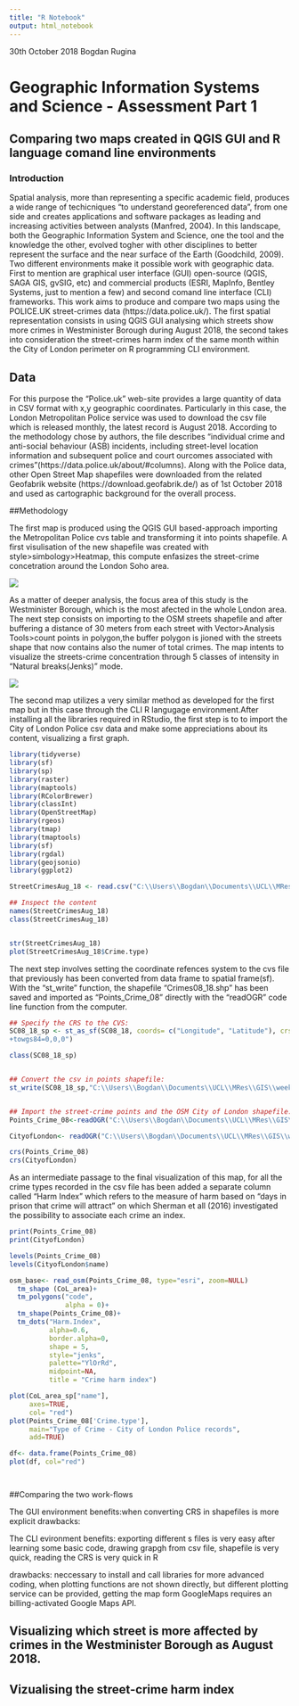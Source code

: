 ```yaml
---
title: "R Notebook"
output: html_notebook
---
```



30th October 2018   Bogdan Rugina

# Geographic Information Systems and Science - Assessment Part 1


## Comparing two maps created in QGIS GUI and R language comand line environments



### Introduction

Spatial analysis, more than representing a specific academic field, produces a wide range of techicniques "to understand georeferenced data", from one side and creates applications and software packages as leading and increasing activities between analysts (Manfred, 2004). In this landscape, both the Geographic Information System and Science, one the tool and the knowledge the other, evolved togher with other disciplines to better represent the surface and the near surface of the Earth (Goodchild, 2009).  
Two different environments make it possible work with geographic data. First to mention are graphical user interface (GUI) open-source (QGIS, SAGA GIS, gvSIG, etc) and commercial products (ESRI, MapInfo, Bentley Systems, just to mention a few) and second comand line interface (CLI) frameworks. 
This work aims to produce and compare two maps using the POLICE.UK street-crimes data (https://data.police.uk/). The first spatial representation consists in using QGIS GUI analysing which streets show more crimes in Westminister Borough during August 2018, the second takes into consideration the street-crimes harm index of the same month within the City of London perimeter on R programming CLI environment. 


## Data

For this purpose the “Police.uk” web-site provides a large quantity of data in CSV format with x,y geographic coordinates. Particularly in this case, the London Metropolitan Police service was used to download the csv file which is released monthly, the latest record is August 2018. According to the methodology chose by authors, the file describes “individual crime and anti-social behaviour (ASB) incidents, including street-level location information and subsequent police and court ourcomes associated with crimes”(https://data.police.uk/about/#columns). Along with the Police data, other Open Street Map shapefiles were downloaded from the related Geofabrik website (https://download.geofabrik.de/) as of 1st October 2018 and used as cartographic background for the overall process.


##Methodology

The first map is produced using the QGIS GUI based-approach importing the Metropolitan Police cvs table and transforming it into points shapefile. A first visulisation of the new shapefile was created with style>simbology>Heatmap, this compute enfasizes the street-crime concetration around the London Soho area. 


![](\\Users\\Bogdan\\Documents\\UCL\\MRes\\GIS\\week4\\AssessmentPart1\\DataInput\\data crime London\\London_BoroughsOverall2.PNG)


As a matter of deeper analysis, the focus area of this study is the Westminister Borough, which is the most afected in the whole London area. 
The next step consists on importing to the OSM streets shapefile and after buffering a distance of 30 meters from each street with Vector>Analysis Tools>count points in polygon,the buffer polygon is jioned with the streets shape that now contains also the numer of total crimes.
The map intents to visualize the streets-crime concentration through 5 classes of intensity in "Natural breaks(Jenks)" mode.


![](\\Users\\Bogdan\\Documents\\UCL\\MRes\\GIS\\week4\\AssessmentPart1\\DataInput\\data crime London\\Westminister_str_crim_int.PNG)



The second map utilizes a very similar method as developed for the first map but in this case through the CLI R langugage environment.After installing all the libraries required in RStudio, the first step is to to import the City of London Police csv data and make some appreciations about its content, visualizing a first graph.

```r
library(tidyverse)
library(sf)
library(sp)
library(raster)
library(maptools)
library(RColorBrewer)
library(classInt)
library(OpenStreetMap)
library(rgeos)
library(tmap)
library(tmaptools)
library(sf)
library(rgdal)
library(geojsonio)
library(ggplot2)

StreetCrimesAug_18 <- read.csv("C:\\Users\\Bogdan\\Documents\\UCL\\MRes\\GIS\\week4\\AssessmentPart1\\DataInput\\data crime London\\278f379b19290400f4123e740fc18bae2bc00ae4\\2018-08\\2018-08-city-of-london-street.csv", header=TRUE, sep = ",")

## Inspect the content
names(StreetCrimesAug_18)
class(StreetCrimesAug_18)


str(StreetCrimesAug_18)
plot(StreetCrimesAug_18$Crime.type)
```


The next step involves setting the coordinate refences system to the cvs file that previously has been converted from data frame to spatial frame(sf). With the "st_write" function, the shapefile "Crimes08_18.shp" has been saved and imported as "Points_Crime_08" directly with the "readOGR" code line function from the computer. 

```r
## Specify the CRS to the CVS:
SC08_18_sp <- st_as_sf(SC08_18, coords= c("Longitude", "Latitude"), crs= "+proj=longlat +datum=WGS84 +no_defs +ellps=WGS84
+towgs84=0,0,0")

class(SC08_18_sp)


## Convert the csv in points shapefile:
st_write(SC08_18_sp,"C:\\Users\\Bogdan\\Documents\\UCL\\MRes\\GIS\\week4\\AssessmentPart1\\DataOutput\\Crimes08_18.shp", driver="ESRI shapefile")


## Import the street-crime points and the OSM City of London shapefile::
Points_Crime_08<-readOGR("C:\\Users\\Bogdan\\Documents\\UCL\\MRes\\GIS\\week4\\AssessmentPart1\\DataOutput\\Crimes08_18.shp")

CityofLondon<- readOGR("C:\\Users\\Bogdan\\Documents\\UCL\\MRes\\GIS\\week4\\AssessmentPart1\\DataOutput\\CoL_area.shp")

crs(Points_Crime_08)
crs(CityofLondon)
```


As an intermediate passage to the final visualization of this map, for all the crime types recorded in the csv file has been added a separate column called "Harm Index" which refers to the measure of harm based on "days in prison that crime will attract" on which Sherman et all (2016) investigated the possibility to associate each crime an index.

```r


print(Points_Crime_08)
print(CityofLondon)

levels(Points_Crime_08)
levels(CityofLondon$name)

osm_base<- read_osm(Points_Crime_08, type="esri", zoom=NULL)
  tm_shape (CoL_area)+
  tm_polygons("code",
              alpha = 0)+
  tm_shape(Points_Crime_08)+
  tm_dots("Harm.Index",
          alpha=0.6,
          border.alpha=0,
          shape = 5,
          style="jenks",
          palette="YlOrRd",
          midpoint=NA,
          title = "Crime harm index")


```


```r

plot(CoL_area_sp["name"],
     axes=TRUE,
     col= "red")
plot(Points_Crime_08['Crime.type'],
     main="Type of Crime - City of London Police records",
     add=TRUE)

df<- data.frame(Points_Crime_08)
plot(df, col="red")




```




##Comparing the two work-flows

The GUI environment
benefits:when converting CRS in shapefiles is more explicit
drawbacks:

The CLI evironment
benefits: exporting different s files is very easy after learning some basic code, drawing grapgh from csv file, shapefile is very quick, reading the CRS is very quick in R

drawbacks: neccessary to install and call libraries for more advanced coding,
when plotting functions are not shown directly, but different plotting service can be provided, getting the map form GoogleMaps requires an billing-activated Google Maps API.




## Visualizing which street is more affected by crimes in the Westminister Borough as August 2018. 



## Vizualising the street-crime harm index





